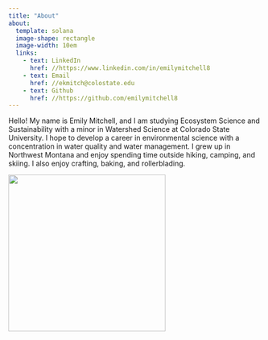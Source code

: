 ```yaml
---
title: "About"
about: 
  template: solana
  image-shape: rectangle
  image-width: 10em
  links: 
    - text: LinkedIn
      href: //https://www.linkedin.com/in/emilymitchell8
    - text: Email
      href: //ekmitch@colostate.edu
    - text: Github
      href: //https://github.com/emilymitchell8
---
```


Hello! My name is Emily Mitchell, and I am studying Ecosystem Science and Sustainability with a minor in Watershed Science at Colorado State University. I hope to develop a career in environmental science with a concentration in water quality and water management. I grew up in Northwest Montana and enjoy spending time outside hiking, camping, and skiing. I also enjoy crafting, baking, and rollerblading.

![](images/EmilyMitchell.jpeg){fig-align="center" width="312"}
